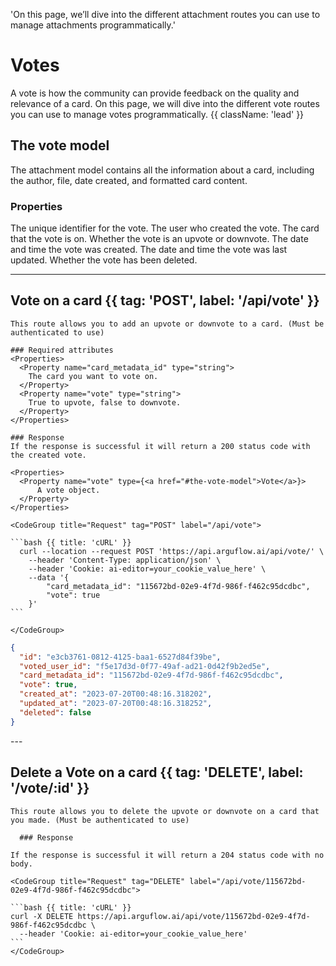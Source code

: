   'On this page, we’ll dive into the different attachment routes you can use to manage attachments programmatically.'

# Votes

A vote is how the community can provide feedback on the quality and relevance of a card. On this page, we will dive into the different vote routes you can use to manage votes programmatically. {{ className: 'lead' }}

## The vote model

The attachment model contains all the information about a card, including the author, file, date created, and formatted card content.

### Properties
<Properties>
  <Property name="id" type="string">
    The unique identifier for the vote.
  </Property>
  <Property name="voted_user_id" type="string">
    The user who created the vote.
  </Property>
  <Property name="card_metadata_id" type="string">
    The card that the vote is on.
  </Property>
  <Property name="vote" type="boolean">
    Whether the vote is an upvote or downvote.
  </Property>
  <Property name="created_at" type="string">
    The date and time the vote was created.
  </Property>
  <Property name="updated_at" type="string">
    The date and time the vote was last updated.
  </Property>
  <Property name="deleted" type="boolean">
    Whether the vote has been deleted.
  </Property>
</Properties>

---

## Vote on a card {{ tag: 'POST', label: '/api/vote' }}

<Row>
  <Col>

    This route allows you to add an upvote or downvote to a card. (Must be authenticated to use)

    ### Required attributes
    <Properties>
      <Property name="card_metadata_id" type="string">
        The card you want to vote on.
      </Property>
      <Property name="vote" type="string">
        True to upvote, false to downvote.
      </Property>
    </Properties>

    ### Response
    If the response is successful it will return a 200 status code with the created vote.

    <Properties>
      <Property name="vote" type={<a href="#the-vote-model">Vote</a>}>
          A vote object.
      </Property>
    </Properties>

  </Col>
  <Col sticky>

    <CodeGroup title="Request" tag="POST" label="/api/vote">

    ```bash {{ title: 'cURL' }}
      curl --location --request POST 'https://api.arguflow.ai/api/vote/' \
        --header 'Content-Type: application/json' \
        --header 'Cookie: ai-editor=your_cookie_value_here' \
        --data '{
            "card_metadata_id": "115672bd-02e9-4f7d-986f-f462c95dcdbc",
            "vote": true
        }'
    ```

    </CodeGroup>

```json {{ title: 'Response' }}
{
  "id": "e3cb3761-0812-4125-baa1-6527d84f39be",
  "voted_user_id": "f5e17d3d-0f77-49af-ad21-0d42f9b2ed5e",
  "card_metadata_id": "115672bd-02e9-4f7d-986f-f462c95dcdbc",
  "vote": true,
  "created_at": "2023-07-20T00:48:16.318202",
  "updated_at": "2023-07-20T00:48:16.318252",
  "deleted": false
}
```

  </Col>
</Row>
---

## Delete a Vote on a card {{ tag: 'DELETE', label: '/vote/:id' }}

<Row>
  <Col>

    This route allows you to delete the upvote or downvote on a card that you made. (Must be authenticated to use)

      ### Response

    If the response is successful it will return a 204 status code with no body.
  </Col>
  <Col sticky>

    <CodeGroup title="Request" tag="DELETE" label="/api/vote/115672bd-02e9-4f7d-986f-f462c95dcdbc">

    ```bash {{ title: 'cURL' }}
    curl -X DELETE https://api.arguflow.ai/api/vote/115672bd-02e9-4f7d-986f-f462c95dcdbc \
      --header 'Cookie: ai-editor=your_cookie_value_here'
    ```
    </CodeGroup>

  </Col>
</Row>
